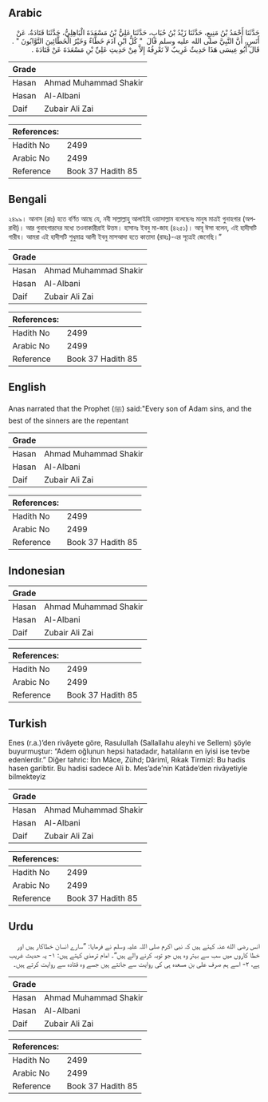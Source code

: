 ## Arabic


<div dir="rtl" lang="ar" style={{fontSize:'larger',backgroundColor:'#f8f9fa',padding:20}}>
حَدَّثَنَا أَحْمَدُ بْنُ مَنِيعٍ، حَدَّثَنَا زَيْدُ بْنُ حُبَابٍ، حَدَّثَنَا عَلِيُّ بْنُ مَسْعَدَةَ الْبَاهِلِيُّ، حَدَّثَنَا قَتَادَةُ، عَنْ أَنَسٍ، أَنَّ النَّبِيَّ صلى الله عليه وسلم قَالَ ‏ "‏ كُلُّ ابْنِ آدَمَ خَطَّاءٌ وَخَيْرُ الْخَطَّائِينَ التَّوَّابُونَ ‏"‏ ‏.‏ قَالَ أَبُو عِيسَى هَذَا حَدِيثٌ غَرِيبٌ لاَ نَعْرِفُهُ إِلاَّ مِنْ حَدِيثِ عَلِيِّ بْنِ مَسْعَدَةَ عَنْ قَتَادَةَ ‏.‏
</div>
<div style={{backgroundColor:'#f8f9fa',padding:20, marginBottom: 10}}><table> <thead> <tr> <th>Grade</th> <th></th> </tr> </thead> <tbody> <tr><td>Hasan</td><td>Ahmad Muhammad Shakir</td></tr><tr><td>Hasan</td><td>Al-Albani</td></tr><tr><td>Daif</td><td>Zubair Ali Zai</td></tr></tbody></table><table> <thead> <tr> <th>References:</th> <th></th> </tr> </thead> <tbody><tr><td>Hadith No</td><td>2499</td></tr><tr><td>Arabic No</td><td>2499</td></tr><tr><td>Reference</td><td>Book 37 Hadith 85</td></tr></tbody></table></div>

## Bengali


<div dir="ltr" lang="bn" style={{fontSize:'larger',backgroundColor:'#f8f9fa',padding:20}}>
২৪৯৯। আনাস (রাঃ) হতে বর্ণিত আছে যে, নবী সাল্লাল্লাহু আলাইহি ওয়াসাল্লাম বলেছেনঃ মানুষ মাত্রই গুনাহগার (অপরাধী)। আর গুনাহগারদের মধ্যে তওবাকারীরাই উত্তম। হাসানঃ ইবনু মা-জাহ (৪২৫১)। আবূ ঈসা বলেন, এই হাদীসটি গারীব। আমরা এই হাদীসটি শুধুমাত্র আলী ইবনু মাসআদা হতে কাতাদা (রাহঃ)-এর সূত্রেই জেনেছি।”
</div>
<div style={{backgroundColor:'#f8f9fa',padding:20, marginBottom: 10}}><table> <thead> <tr> <th>Grade</th> <th></th> </tr> </thead> <tbody> <tr><td>Hasan</td><td>Ahmad Muhammad Shakir</td></tr><tr><td>Hasan</td><td>Al-Albani</td></tr><tr><td>Daif</td><td>Zubair Ali Zai</td></tr></tbody></table><table> <thead> <tr> <th>References:</th> <th></th> </tr> </thead> <tbody><tr><td>Hadith No</td><td>2499</td></tr><tr><td>Arabic No</td><td>2499</td></tr><tr><td>Reference</td><td>Book 37 Hadith 85</td></tr></tbody></table></div>

## English


<div dir="ltr" lang="en" style={{fontSize:'larger',backgroundColor:'#f8f9fa',padding:20}}>
Anas narrated that the Prophet (ﷺ) said:"Every son of Adam sins, and the best of the sinners are the repentant
</div>
<div style={{backgroundColor:'#f8f9fa',padding:20, marginBottom: 10}}><table> <thead> <tr> <th>Grade</th> <th></th> </tr> </thead> <tbody> <tr><td>Hasan</td><td>Ahmad Muhammad Shakir</td></tr><tr><td>Hasan</td><td>Al-Albani</td></tr><tr><td>Daif</td><td>Zubair Ali Zai</td></tr></tbody></table><table> <thead> <tr> <th>References:</th> <th></th> </tr> </thead> <tbody><tr><td>Hadith No</td><td>2499</td></tr><tr><td>Arabic No</td><td>2499</td></tr><tr><td>Reference</td><td>Book 37 Hadith 85</td></tr></tbody></table></div>

## Indonesian


<div dir="ltr" lang="id" style={{fontSize:'larger',backgroundColor:'#f8f9fa',padding:20}}>

</div>
<div style={{backgroundColor:'#f8f9fa',padding:20, marginBottom: 10}}><table> <thead> <tr> <th>Grade</th> <th></th> </tr> </thead> <tbody> <tr><td>Hasan</td><td>Ahmad Muhammad Shakir</td></tr><tr><td>Hasan</td><td>Al-Albani</td></tr><tr><td>Daif</td><td>Zubair Ali Zai</td></tr></tbody></table><table> <thead> <tr> <th>References:</th> <th></th> </tr> </thead> <tbody><tr><td>Hadith No</td><td>2499</td></tr><tr><td>Arabic No</td><td>2499</td></tr><tr><td>Reference</td><td>Book 37 Hadith 85</td></tr></tbody></table></div>

## Turkish


<div dir="ltr" lang="tr" style={{fontSize:'larger',backgroundColor:'#f8f9fa',padding:20}}>
Enes (r.a.)’den rivâyete göre, Rasulullah (Sallallahu aleyhi ve Sellem) şöyle buyurmuştur: “Adem oğlunun hepsi hatadadır, hatalıların en iyisi ise tevbe edenlerdir.” Diğer tahric: İbn Mâce, Zühd; Dârimî, Rıkak Tirmizî: Bu hadis hasen garibtir. Bu hadisi sadece Ali b. Mes’ade’nin Katâde’den rivâyetiyle bilmekteyiz
</div>
<div style={{backgroundColor:'#f8f9fa',padding:20, marginBottom: 10}}><table> <thead> <tr> <th>Grade</th> <th></th> </tr> </thead> <tbody> <tr><td>Hasan</td><td>Ahmad Muhammad Shakir</td></tr><tr><td>Hasan</td><td>Al-Albani</td></tr><tr><td>Daif</td><td>Zubair Ali Zai</td></tr></tbody></table><table> <thead> <tr> <th>References:</th> <th></th> </tr> </thead> <tbody><tr><td>Hadith No</td><td>2499</td></tr><tr><td>Arabic No</td><td>2499</td></tr><tr><td>Reference</td><td>Book 37 Hadith 85</td></tr></tbody></table></div>

## Urdu


<div dir="rtl" lang="ur" style={{fontSize:'larger',backgroundColor:'#f8f9fa',padding:20}}>
انس رضی الله عنہ کہتے ہیں کہ نبی اکرم صلی اللہ علیہ وسلم نے فرمایا: ”سارے انسان خطاکار ہیں اور خطا کاروں میں سب سے بہتر وہ ہیں جو توبہ کرنے والے ہیں“۔ امام ترمذی کہتے ہیں: ۱- یہ حدیث غریب ہے، ۲- اسے ہم صرف علی بن مسعدہ ہی کی روایت سے جانتے ہیں جسے وہ قتادہ سے روایت کرتے ہیں۔
</div>
<div style={{backgroundColor:'#f8f9fa',padding:20, marginBottom: 10}}><table> <thead> <tr> <th>Grade</th> <th></th> </tr> </thead> <tbody> <tr><td>Hasan</td><td>Ahmad Muhammad Shakir</td></tr><tr><td>Hasan</td><td>Al-Albani</td></tr><tr><td>Daif</td><td>Zubair Ali Zai</td></tr></tbody></table><table> <thead> <tr> <th>References:</th> <th></th> </tr> </thead> <tbody><tr><td>Hadith No</td><td>2499</td></tr><tr><td>Arabic No</td><td>2499</td></tr><tr><td>Reference</td><td>Book 37 Hadith 85</td></tr></tbody></table></div>
